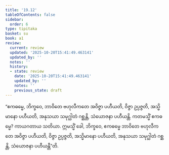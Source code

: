 ```yaml
---
title: '19.12'
tableOfContents: false
sidebar:
  order: 6
type: tipitaka
basket: su
book: a1
review:
  current: review
  updated: '2025-10-20T15:41:49.463141'
  updated_by: ''
  notes: ''
  history:
  - state: review
    date: '2025-10-20T15:41:49.463141'
    updated_by: ''
    notes: ''
    previous_state: draft
---
```



<DynamicBreadcrumb />


<ReviewStatus review={frontmatter.review} showDetails={true} />

<HypothesisAnnotation frontmatter={frontmatter} />

<Division number="574" book="a1" e="ch" v="15" p="45">

<Paragraph number="463" book="a1">
“ဧကဓမ္မေ, ဘိက္ခဝေ, ဘာဝိတေ ဗဟုလီကတေ အဝိဇ္ဇာ ပဟီယတိ, ဝိဇ္ဇာ ဥပ္ပဇ္ဇတိ, အသ္မိမာနော ပဟီယတိ, အနုသယာ သမုဂ္ဃါတံ ဂစ္ဆန္တိ, သံယောဇနာ ပဟီယန္တိ. ကတမသ္မိံ ဧကဓမ္မေ? ကာယဂတာယ သတိယာ. ဣမသ္မိံ ခေါ, ဘိက္ခဝေ, ဧကဓမ္မေ ဘာဝိတေ ဗဟုလီကတေ အဝိဇ္ဇာ ပဟီယတိ, ဝိဇ္ဇာ ဥပ္ပဇ္ဇတိ, အသ္မိမာနော ပဟီယတိ, အနုသယာ သမုဂ္ဃါတံ ဂစ္ဆန္တိ, သံယောဇနာ ပဟီယန္တီ”တိ.
</Paragraph>
</Division>